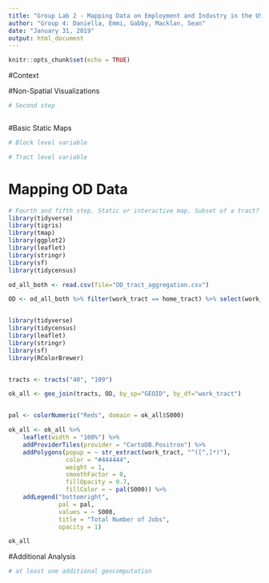 ```yaml
---
title: "Group Lab 2 - Mapping Data on Employment and Industry in the US"
author: "Group 4: Daniella, Emmi, Gabby, Macklan, Sean"
date: "January 31, 2019"
output: html_document
---
```


```r
knitr::opts_chunk$set(echo = TRUE)
```

#Context

<!-- EMMI: Discussion about errors in census data-->
<!-- Why our area is of particular interest-->
<!--Need to describe main findings when we're done with everything else.-->

#Non-Spatial Visualizations

```r
# Second step



```

#Basic Static Maps

```r
# Block level variable
```

```r
# Tract level variable
```

# Mapping OD Data

```r
# Fourth and fifth step. Static or interactive map. Subset of a tract? Two layers
library(tidyverse)
library(tigris)
library(tmap)
library(ggplot2)
library(leaflet)
library(stringr)
library(sf)
library(tidycensus)

od_all_both <- read.csv(file="OD_tract_aggregation.csv")

OD <- od_all_both %>% filter(work_tract == home_tract) %>% select(work_tract, home_tract, S000)


library(tidyverse)
library(tidycensus)
library(leaflet)
library(stringr)
library(sf)
library(RColorBrewer)


tracts <- tracts("40", "109")

ok_all <- geo_join(tracts, OD, by_sp="GEOID", by_df="work_tract")


pal <- colorNumeric("Reds", domain = ok_all$S000)

ok_all <- ok_all %>%
    leaflet(width = "100%") %>%
    addProviderTiles(provider = "CartoDB.Positron") %>%
    addPolygons(popup = ~ str_extract(work_tract, "^([^,]*)"),
                color = "#444444",
                weight = 1,
                smoothFactor = 0,
                fillOpacity = 0.7,
                fillColor = ~ pal(S000)) %>%
    addLegend("bottomright", 
              pal = pal, 
              values = ~ S000,
              title = "Total Number of Jobs",
              opacity = 1)


```

```r

ok_all


```

#Additional Analysis
```r
# at least one additional geocomputation
```


